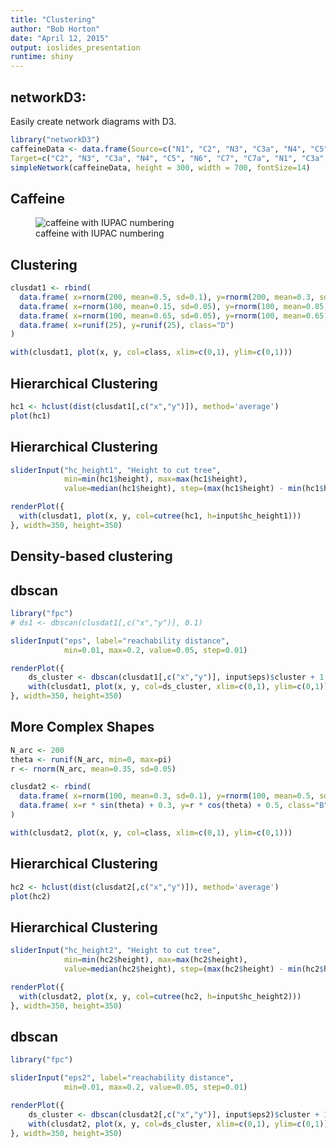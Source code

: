 ```yaml
---
title: "Clustering"
author: "Bob Horton"
date: "April 12, 2015"
output: ioslides_presentation
runtime: shiny
---
```


## networkD3:

Easily create network diagrams with D3.

```r
library("networkD3")
caffeineData <- data.frame(Source=c("N1", "C2", "N3", "C3a", "N4", "C5", "N6", "C7", "C7a", "C7a", "C3a", "N1", "N4", "N6", "C5", "C7"),
Target=c("C2", "N3", "C3a", "N4", "C5", "N6", "C7", "C7a", "N1", "C3a", "C7a", "CH3a", "CH3b", "CH3c", "O1", "O2"))
simpleNetwork(caffeineData, height = 300, width = 700, fontSize=14)
```

## Caffeine

![caffeine with IUPAC numbering](https://www.chemaxon.com/jchem4excel/userguide/embim7.png)

## Clustering

```r
clusdat1 <- rbind(
  data.frame( x=rnorm(200, mean=0.5, sd=0.1), y=rnorm(200, mean=0.3, sd=0.1), class="A"),
  data.frame( x=rnorm(100, mean=0.15, sd=0.05), y=rnorm(100, mean=0.85, sd=0.05), class="B"), 
  data.frame( x=rnorm(100, mean=0.65, sd=0.05), y=rnorm(100, mean=0.65, sd=0.05), class="C"),
  data.frame( x=runif(25), y=runif(25), class="D")
)

with(clusdat1, plot(x, y, col=class, xlim=c(0,1), ylim=c(0,1)))
```

## Hierarchical Clustering

```r
hc1 <- hclust(dist(clusdat1[,c("x","y")]), method='average')
plot(hc1)
```

## Hierarchical Clustering

```r
sliderInput("hc_height1", "Height to cut tree", 
            min=min(hc1$height), max=max(hc1$height),
            value=median(hc1$height), step=(max(hc1$height) - min(hc1$height))/100)

renderPlot({
  with(clusdat1, plot(x, y, col=cutree(hc1, h=input$hc_height1)))
}, width=350, height=350)
```

## Density-based clustering

## dbscan

```r
library("fpc")
# ds1 <- dbscan(clusdat1[,c("x","y")], 0.1)

sliderInput("eps", label="reachability distance", 
            min=0.01, max=0.2, value=0.05, step=0.01)

renderPlot({
    ds_cluster <- dbscan(clusdat1[,c("x","y")], input$eps)$cluster + 1
    with(clusdat1, plot(x, y, col=ds_cluster, xlim=c(0,1), ylim=c(0,1)))
}, width=350, height=350)
```

## More Complex Shapes
```r
N_arc <- 200
theta <- runif(N_arc, min=0, max=pi)
r <- rnorm(N_arc, mean=0.35, sd=0.05)

clusdat2 <- rbind(
  data.frame( x=rnorm(100, mean=0.3, sd=0.1), y=rnorm(100, mean=0.5, sd=0.1), class="A"),
  data.frame( x=r * sin(theta) + 0.3, y=r * cos(theta) + 0.5, class="B")
)

with(clusdat2, plot(x, y, col=class, xlim=c(0,1), ylim=c(0,1)))
```


## Hierarchical Clustering

```r
hc2 <- hclust(dist(clusdat2[,c("x","y")]), method='average')
plot(hc2)
```

## Hierarchical Clustering

```r
sliderInput("hc_height2", "Height to cut tree", 
            min=min(hc2$height), max=max(hc2$height),
            value=median(hc2$height), step=(max(hc2$height) - min(hc2$height))/100)

renderPlot({
  with(clusdat2, plot(x, y, col=cutree(hc2, h=input$hc_height2)))
}, width=350, height=350)
```

## dbscan

```r
library("fpc")

sliderInput("eps2", label="reachability distance", 
            min=0.01, max=0.2, value=0.05, step=0.01)

renderPlot({
    ds_cluster <- dbscan(clusdat2[,c("x","y")], input$eps2)$cluster + 1
    with(clusdat2, plot(x, y, col=ds_cluster, xlim=c(0,1), ylim=c(0,1)))
}, width=350, height=350)
```

